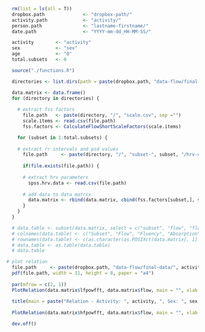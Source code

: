 ```r
  rm(list = ls(all = T))
  dropbox.path              <- "dropbox-path/"
  activity.path             <- "activity/" 
  person.path               <- "lastname-firstname/"
  date.path                 <- "YYYY-mm-dd_HH-MM-SS/"

  activity        <- "activity"
  sex             <- "sex"
  age             <- "0"
  total.subsets   <- 0
```

```r
  source("./functions.R")
```

```r
  directories <- list.dirs(path = paste(dropbox.path, "data-flow/final-data/", activity.path, person.path, sep = ""), recursive = F)

  data.matrix <- data.frame()
  for (directory in directories) {
    
    # extract fss factors
      file.path   <- paste(directory, "/", "scale.csv", sep ="")
      scale.items <- read.csv(file.path)
      fss.factors <- CalculateFlowShortScaleFactors(scale.items)

    for (subset in 1:total.subsets) {
    
    # extract rr intervals and psd values 
      file.path     <- paste(directory, "/", "subset-", subset, "/hrv-data-spss.txt", sep ="")
      
      if(file.exists(file.path)) {
      
      # extract hrv parameters
        spss.hrv.data <- read.csv(file.path)
        
      # add data to data matrix
        data.matrix <- rbind(data.matrix, cbind(fss.factors[subset,], spss.hrv.data[,2:(length(spss.hrv.data) - 1)], subset = subset))
      }
    }
  }

  # data.table <- subset(data.matrix, select = c("subset", "flow", "fluency", "absorption", "anxiety", "fit", "meanhr", "lfpowfft", "hfpowfft", "totpowfft", "lfhffft", "lfpownufft", "hfpownufft"))
  # colnames(data.table) <- c("Subset", "Flow", "Fluency", "Absorption", "Anxiety", "Fit", "Mean HR", "LF Power (FFT)", "HF Power (FFT)", "Total Power (FFT)", "LF/HF (FFT)", "LF Power (FFT) n. u", "HF Power (FFT) n. u")
  # rownames(data.table) <- c(as.character(as.POSIXct(data.matrix[, 1] / 1000, tz = "Europe/Berlin", origin = "1970-01-01")))
  # data.table <- as.table(data.table)
  # data.table

# plot relation
  file.path     <- paste(dropbox.path, "data-flow/final-data/", activity.path, person.path, "flow-hrv-relation.pdf", sep = "")
  pdf(file.path, width = 11, height = 8, paper = "a4")
      
  par(mfrow = c(2, 1))
  PlotRelation(data.matrix$lfpowfft, data.matrix$flow, main = "", xlab = "Power LF-Band (ms^2)", ylab = "Flow", ylim = c(2, 7), pch = 20)
  
  title(main = paste("Relation - Activity: ", activity, ", Sex: ", sex, ", Age: ", age, sep = ""))
  
  PlotRelation(data.matrix$hfpowfft, data.matrix$flow, main = "", xlab = "Power HF-Band (ms^2)", ylab = "Flow", ylim = c(2, 7), pch = 20)

  dev.off()
```